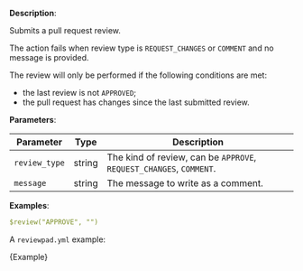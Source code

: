 
**Description**:

Submits a pull request review.

The action fails when review type is `REQUEST_CHANGES` or `COMMENT` and no message is provided.

The review will only be performed if the following conditions are met:
- the last review is not `APPROVED`;
- the pull request has changes since the last submitted review.

**Parameters**:

| Parameter    | Type   | Description                                                         |
| ------------ | ------ | ------------------------------------------------------------------- |
| `review_type`| string | The kind of review, can be `APPROVE`, `REQUEST_CHANGES`, `COMMENT`. |
| `message`    | string | The message to write as a comment.                                  |

**Examples**:

```yml
$review("APPROVE", "")
```

A `reviewpad.yml` example:

<CodeBlock language="yml">{Example}</CodeBlock>
